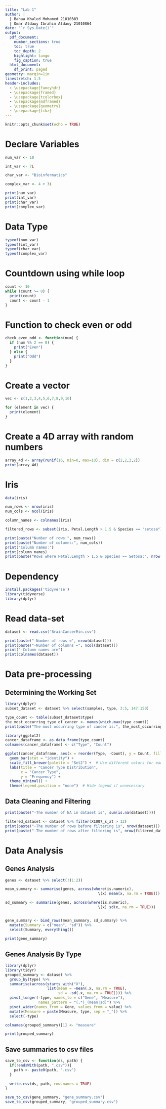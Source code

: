 ```yaml
---
title: "Lab 1"
author: |
  | Bahaa Khaled Mohamed 21010383
  | Omar Aldawy Ibrahim Aldawy 21010864
date: "`r Sys.Date()`"
output:
  pdf_document:
    number_sections: true
    toc: true
    toc_depth: 2
    highlight: tango
    fig_caption: true
  html_document:
    df_print: paged
geometry: margin=1in
linestretch: 1.5
header-includes:
  - \usepackage{fancyhdr}
  - \usepackage{framed}
  - \usepackage{tcolorbox}
  - \usepackage{mdframed}
  - \usepackage{geometry}
  - \usepackage{tikz}
---
```


```r
knitr::opts_chunk$set(echo = TRUE)
```

# Declare Variables

```r
num_var <- 10

int_var <- 7L

char_var <- "Bioinformatics"

complex_var <- 4 + 3i

print(num_var)
print(int_var)
print(char_var)
print(complex_var)

```

# Data Type

```r
typeof(num_var)
typeof(int_var)
typeof(char_var)
typeof(complex_var)
```

# Countdown using while loop

```r
count <- 10
while (count >= 0) {
  print(count)
  count <- count - 1
}
```

# Function to check even or odd

```r
check_even_odd <- function(num) {
  if (num %% 2 == 0) {
    print("Even")
  } else {
    print("Odd")
  }
}
```

# Create a vector

```r
vec <- c(1,2,3,4,5,6,7,8,9,10)

for (element in vec) {
  print(element)
}
```

# Create a 4D array with random numbers

```r
array_4d <- array(runif(16, min=0, max=10), dim = c(2,2,2,2))
print(array_4d)
```

# Iris

```r
data(iris)

num_rows <- nrow(iris)
num_cols <- ncol(iris)

column_names <- colnames(iris)

filtered_rows <- subset(iris, Petal.Length > 1.5 & Species == "setosa")

print(paste("Number of rows:", num_rows))
print(paste("Number of columns:", num_cols))
print("Column names:")
print(column_names)
print(paste("Rows where Petal.Length > 1.5 & Species == Setosa:", nrow(filtered_rows)))

```

# Dependency

```r
install.packages('tidyverse')
library(tidyverse)
library(dplyr)
```

# Read data-set

```r
dataset <- read.csv("BrainCancerMin.csv")

print(paste("-Number of rows =", nrow(dataset)))
print(paste("-Number of columns =", ncol(dataset)))
print("-Column names are")
print(colnames(dataset))
```

# Data pre-processing

##   Determining the Working Set

```r
library(dplyr)
subset_dataset <- dataset %>% select(samples, type, 3:5, 147:150)

type_count <- table(subset_dataset$type)
the_most_occurring_type_of_cancer <- names(which.max(type_count))
print(paste("The most occurring type of cancer is:", the_most_occurring_type_of_cancer))

library(ggplot2)
cancer_dataframe <- as.data.frame(type_count)
colnames(cancer_dataframe) <- c("Type", "Count")

ggplot(cancer_dataframe, aes(x = reorder(Type, -Count), y = Count, fill = Type)) +
  geom_bar(stat = "identity") +
  scale_fill_brewer(palette = "Set2") +  # Use different colors for each type
  labs(title = "Cancer Type Distribution",
       x = "Cancer Type",
       y = "Frequency") +
  theme_minimal() +
  theme(legend.position = "none")  # Hide legend if unnecessary
```

##   Data Cleaning and Filtering

```r
print(paste("-The number of NA in dataset is", sum(is.na(dataset))))

filtered_dataset <- dataset %>% filter(X1007_s_at > 12)
print(paste("-The number of rows before filtering is", nrow(dataset)))
print(paste("-The number of rows after filtering is", nrow(filtered_dataset)))
```

# Data Analysis

##   Genes Analysis

```r
genes <- dataset %>% select(!(1:2))

mean_summary <- summarise(genes, across(where(is.numeric), 
                                          \(x) mean(x, na.rm = TRUE)))

sd_summary <- summarise(genes, across(where(is.numeric),
                                          \(x) sd(x, na.rm = TRUE)))


gene_summary <- bind_rows(mean_summary, sd_summary) %>%
  mutate(Summary = c("mean", "sd")) %>%
  select(Summary, everything())
  
print(gene_summary)

```

##   Genes Analysis By Type

```r
library(dplyr)
library(tidyr)
grouped_summary <- dataset %>%
  group_by(type) %>%
  summarise(across(starts_with("X"),
                   list(mean = ~mean(.x, na.rm = TRUE),
                        sd = ~sd(.x, na.rm = TRUE)))) %>%
  pivot_longer(-type, names_to = c("Gene", "Measure"),
               names_pattern = "(.*)_(mean|sd)") %>%
  pivot_wider(names_from = Gene, values_from = value) %>%
  mutate(Measure = paste(Measure, type, sep = "_")) %>%
  select(-type) 

colnames(grouped_summary)[1] <- "measure"

print(grouped_summary)

```

##   Save summaries to csv files

```r
save_to_csv <- function(ds, path) {
  if(!endsWith(path, ".csv")){
    path <- paste0(path, ".csv")
  }
  
  write.csv(ds, path, row.names = TRUE)
}

save_to_csv(gene_summary, "gene_summary.csv")
save_to_csv(grouped_summary, "grouped_summary.csv")
```